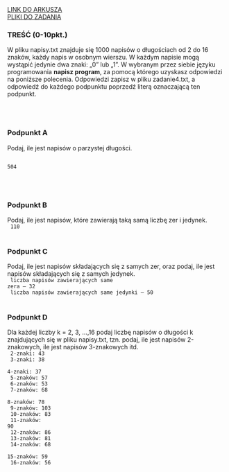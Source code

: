 
<div className="box_link"><a className="link  link_materials" target="_blank" href="">LINK DO ARKUSZA</a>
<br/>
<a className="link  link_materials" href="https://cke.gov.pl/images/_EGZAMIN_MATURALNY_OD_2015/Arkusze_egzaminacyjne/2013/Dane_PP.rar"> PLIKI DO ZADANIA</a>

<br/>
</div>

### TREŚĆ (0-10pkt.)
W pliku napisy.txt znajduje się 1000 napisów o długościach od 2 do 16 znaków, każdy
napis w osobnym wierszu. W każdym napisie mogą wystąpić jedynie dwa znaki: „0” lub „1”.
W wybranym przez siebie języku programowania <b>napisz program</b>, za pomocą którego
uzyskasz odpowiedzi na poniższe polecenia. Odpowiedzi zapisz w pliku zadanie4.txt,
a odpowiedź do każdego podpunktu poprzedź literą oznaczającą ten podpunkt.


<br/><br/>

### Podpunkt A   
Podaj, ile jest napisów o parzystej długości.
<br/>
<Dropdown title="ODPOWIEDŹ">
    
<Code>
504
</Code>

</Dropdown>

<br/><br/>

### Podpunkt B
Podaj, ile jest napisów, które zawierają taką samą liczbę zer i jedynek.
<br/>
<Dropdown title="ODPOWIEDŹ">
<Code>
110
</Code>
</Dropdown>
<br/><br/>

### Podpunkt C
Podaj, ile jest napisów składających się z samych zer, oraz podaj, ile jest napisów
składających się z samych jedynek.
<br/>
<Dropdown title="ODPOWIEDŹ">
<Code>
liczba napisów zawierających same zera – 32<br/>
liczba napisów zawierających same jedynki – 50 
</Code>
</Dropdown>
<br/><br/>

### Podpunkt D
Dla każdej liczby k = 2, 3, ...,16 podaj liczbę napisów o długości k znajdujących się
w pliku napisy.txt, tzn. podaj, ile jest napisów 2-znakowych, ile jest napisów
3-znakowych itd. 
<br/>
<Dropdown title="ODPOWIEDŹ">
<Code>
2-znaki: 43<br/>
3-znaki: 38<br/>
4-znaki: 37<br/>
5-znaków: 57<br/>
6-znaków: 53<br/>
7-znaków: 68<br/>
8-znaków: 78<br/>
9-znaków: 103<br/>
10-znaków: 83<br/>
11-znaków: 90<br/>
12-znaków: 86<br/>
13-znaków: 81<br/>
14-znaków: 68<br/>
15-znaków: 59<br/>
16-znaków: 56 
</Code>
</Dropdown>

<Dropdown title="PRZYKŁADOWE ROZWIĄZANIE CAŁEGO ZADANIA">
    <p className={`dropdown_text`}>
    </p>
</Dropdown>



